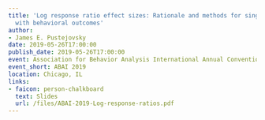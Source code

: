 ```yaml
---
title: 'Log response ratio effect sizes: Rationale and methods for single case designs
  with behavioral outcomes'
author:
- James E. Pustejovsky
date: 2019-05-26T17:00:00
publish_date: 2019-05-26T17:00:00
event: Association for Behavior Analysis International Annual Convention
event_short: ABAI 2019
location: Chicago, IL
links:
- faicon: person-chalkboard
  text: Slides
  url: /files/ABAI-2019-Log-response-ratios.pdf
---
```

